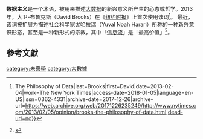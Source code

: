 {{Orphan|time=2020-12-14T05:17:33+00:00}}
'''数据主义'''是一个术语，被用来描述[[大数据|大数据]]的新兴意义所产生的心态或哲学。2013年，大卫-布鲁克斯（David Brooks）在《[[纽约时报|纽约时报]]》上首次使用该词<ref name="Brooks 2018">{{Cite news|url=https://www.nytimes.com/2013/02/05/opinion/brooks-the-philosophy-of-data.html|title=Opinion {{!}} The Philosophy of Data|last=Brooks|first=David|date=2013-02-04|work=The New York Times|access-date=2018-01-05|language=en-US|issn=0362-4331|archive-date=2017-12-26|archive-url=https://web.archive.org/web/20171226235249/http://www.nytimes.com/2013/02/05/opinion/brooks-the-philosophy-of-data.html|dead-url=no}}</ref>。 最近，该词被扩展为描述社会科学家尤[[哈拉瑞|哈拉瑞]]（Yuval Noah Harari）所称的一种新兴意识形态，甚至是一种新形式的宗教，其中「[[信息流|信息流]]」是「最高价值」<ref name="Harari 2017">{{Cite book|title=Homo Deus: A Brief History of Tomorrow|last=Harari|first=Yuval Noah|publisher=Vintage Penguin Random House|year=2017|isbn=9781784703936|location=UK|pages=428}}</ref>。

==參考文獻==
{{reflist}}

[[category:未來學|category:未來學]]
[[category:大數據|category:大數據]]